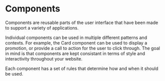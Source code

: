 
<Meta title="Design System/Components" />

# Components

Components are reusable parts of the user interface that have been made to support a variety of applications.

Individual components can be used in multiple different patterns and contexts. For example, the Card component can be used to display a promotion, or provide a call to action for the user to click through. The goal in mind is that components are kept consistant in terms of style and interactivity throughout your website.

Each component has a set of rules that determine how and when it should be used.
